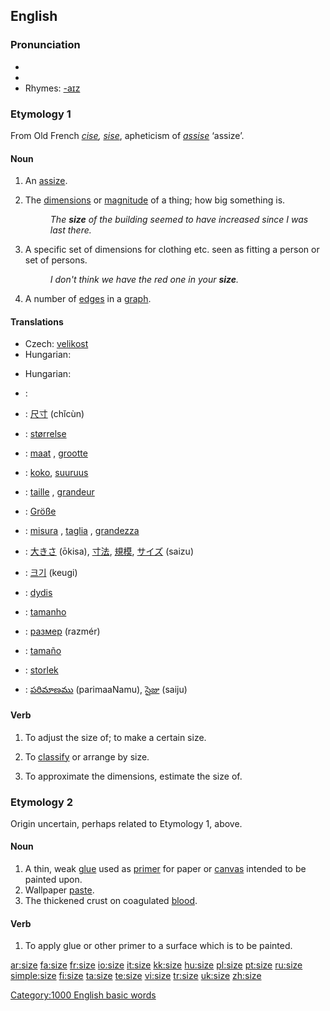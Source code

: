 ==English==

===Pronunciation===
*{{IPA|/saɪz/}}
*{{audio|en-us-size.ogg|Audio (US)}}
*Rhymes: [[Rhymes:English:-aɪz|-aɪz]]

===Etymology 1===
From Old French ''[[cise]], [[sise]]'', apheticism of ''[[assise]]'' ‘assize’.

====Noun====
{{en-noun}}

# {{dialectal}} An [[assize]].
# The [[dimensions]] or [[magnitude]] of a thing; how big something is.
#:''The '''size''' of the building seemed to have increased since I was last there.''
# A specific set of dimensions for clothing etc. seen as fitting a person or set of persons.
#:''I don't think we have the red one in your '''size'''.''
# {{graph theory}} A number of [[edges]] in a [[graph]].

====Translations====
{{trans-top|dimensions or magnitude of a thing}}
*Czech: [[velikost]] {{f}}
*Hungarian: {{t|hu|méret}}
{{trans-mid}}
{{trans-bottom}}

{{trans-top|a specific set of dimensions for clothing}}
*Hungarian: {{t|hu|méret}}
{{trans-mid}}
{{trans-bottom}}

{{trans-top|a number of edges in a graph}}
{{trans-mid}}
{{trans-bottom}}

{{checktrans-top}}
*{{ttbc|Arabic}}: {{ARchar|[[حجم]]}} {{IPAchar|(ħájem)}} {{m}}
*{{ttbc|Chinese}}: [[尺寸]] (chǐcùn)
*{{ttbc|Danish}}: [[størrelse]] {{c}}
*{{ttbc|Dutch}}: [[maat]] {{f}}, [[grootte]] {{f}}
*{{ttbc|Finnish}}: [[koko#Finnish|koko]], [[suuruus]]
*{{ttbc|French}}: [[taille]] {{f}}, [[grandeur]] {{f}}
*{{ttbc|German}}: [[Größe]] {{f}}
*{{ttbc|Italian}}: [[misura]] {{f}}, [[taglia]] {{f}}, [[grandezza]] {{f}}
{{checktrans-mid}}
*{{ttbc|Japanese}}: [[大きさ]] (ōkisa), [[寸法]], [[規模]], [[サイズ]] (saizu)
*{{ttbc|Korean}}: [[크기]] (keugi)
*{{ttbc|Lithuanian}}: [[dydis]] {{m}}
*{{ttbc|Portuguese}}: [[tamanho]] {{m}}
*{{ttbc|Russian}}: [[размер]] (razmér) {{m}}
*{{ttbc|Spanish}}: [[tamaño]] {{m}}
*{{ttbc|Swedish}}: [[storlek]] {{c}}
*{{ttbc|Telugu}}: [[పరిమాణము]] (parimaaNamu), [[సైజు]] (saiju)
{{checktrans-bottom}}

====Verb====
{{en-verb|siz|ing}}

# {{transitive}} To adjust the size of; to make a certain size.
# {{transitive}} To [[classify]] or arrange by size.
# {{context|transitive|colloquial}} To approximate the dimensions, estimate the size of.

===Etymology 2===
Origin uncertain, perhaps related to Etymology 1, above.

====Noun====
{{en-noun}}

# A thin, weak [[glue]] used as [[primer]] for paper or [[canvas]] intended to be painted upon.
# Wallpaper [[paste]].
# The thickened crust on coagulated [[blood]].

====Verb====
{{en-verb|siz|ing}}

# {{transitive}} To apply glue or other primer to a surface which is to be painted.

[[Category:1000 English basic words]]

[[ar:size]]
[[fa:size]]
[[fr:size]]
[[io:size]]
[[it:size]]
[[kk:size]]
[[hu:size]]
[[pl:size]]
[[pt:size]]
[[ru:size]]
[[simple:size]]
[[fi:size]]
[[ta:size]]
[[te:size]]
[[vi:size]]
[[tr:size]]
[[uk:size]]
[[zh:size]]